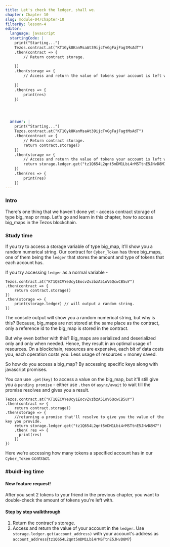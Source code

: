 ```yaml
---
title: Let's check the ledger, shall we.
chapter: Chapter 10
slug: module-04/chapter-10
filterBy: lesson-4
editor:
  language: javascript
  startingCode: |
    print("Starting...")
    Tezos.contract.at("KT1Gyk8KanMsaAt39ijcTvGgFajFagtMsAdT")
    .then(contract => {
        // Return contract storage.
        
    })
    .then(storage => {
        // Access and return the value of tokens your account is left with.
        
    })  
    .then(res => {
        print(res)
    })      




  answer: |
    print("Starting...")
    Tezos.contract.at("KT1Gyk8KanMsaAt39ijcTvGgFajFagtMsAdT")
    .then(contract => {
        // Return contract storage.
        return contract.storage()
    })
    .then(storage => {
        // Access and return the value of tokens your account is left with.
        return storage.ledger.get("tz1Q654L2qnt5mDM1Lbi4rMSTtnE5JHvD8M7")
    })  
    .then(res => {
        print(res)
    })      
---
```

### Intro
There's one thing that we haven't done yet - access contract storage of type big_map or map.
Let's go and learn in this chapter, how to access big_maps in the Tezos blockchain.

### Study time
If you try to access a storage variable of type big_map, it'll show you a random numerical string.
Our contract for `Cyber_Token` has three big_maps, one of them being the `ledger` that stores the amount and type of tokens that each account has. 

If you try accessing `ledger` as a normal variable - 
```javascript=
Tezos.contract.at("KT1QECVYeUcy1EocvZvzbzA51oV6QcwCB5uY")
.then(contract => {
    return contract.storage()
})
.then(storage => {
    print(storage.ledger) // will output a random string.
})
```
The console output will show you a random numerical string, but why is this?
Because, big_maps are not stored at the same place as the contract, only a reference id to the big_map is stored in the contract.

But why even bother with this? 
Big_maps are serialized and deserialized only and only when needed. Hence, they result in an optimal usage of resources. 
On a blockchain, resources are expensive, each bit of data costs you, each operation costs you. 
Less usage of resources = money saved.

So how do you access a big_map?
By accessing specific keys along with javascript promises.

You can use `.get(key)` to access a value on the big_map, but it'll still give you a `pending promise` - either use `.then` or `async/await` to wait till the promise resolves and gives you a result.
```javascript=
Tezos.contract.at("KT1QECVYeUcy1EocvZvzbzA51oV6QcwCB5uY")
.then(contract => {
    return contract.storage()
.then(storage => {
    //returning a promise that'll resolve to give you the value of the key you provide.
    return storage.ledger.get("tz1Q654L2qnt5mDM1Lbi4rMSTtnE5JHvD8M7")
    .then( res => {
      print(res)
    })      
})       
```
Here we're accessing how many tokens a specified account has in our `Cyber_Token` contract.


### #buidl-ing time
 
#### New feature request!
After you sent 2 tokens to your friend in the previous chapter, you want to double-check the amount of tokens you're left with. 

#### Step by step walkthrough
1. Return the contract's storage.
2. Access and return the value of your account in the `ledger`. Use `storage.ledger.get(account_address)` with your account's address as `account_address`(`tz1Q654L2qnt5mDM1Lbi4rMSTtnE5JHvD8M7`)